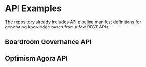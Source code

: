# API Examples

The repository already includes API pipeline manifest definitions for generating knowledge bases from a few REST APIs.

## Boardroom Governance API

## Optimism Agora API